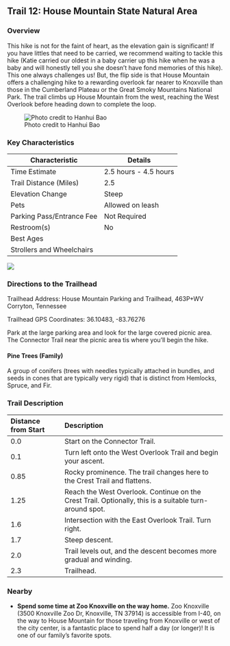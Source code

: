## Trail 12: House Mountain State Natural Area

### Overview

This hike is not for the faint of heart, as the elevation gain is significant! If you have littles that need to be carried, we recommend waiting to tackle this hike (Katie carried our oldest in a baby carrier up this hike when he was a baby and will honestly tell you she doesn't have fond memories of this hike). This one always challenges us! But, the flip side is that House Mountain offers a challenging hike to a rewarding overlook far nearer to Knoxville than those in the Cumberland Plateau or the Great Smoky Mountains National Park. The trail climbs up House Mountain from the west, reaching the West Overlook before heading down to complete the loop.

![Photo credit to Hanhui Bao](img/trail-12-figure-01.jpg)

### Key Characteristics

| **Characteristic**        | **Details**           |
|---------------------------|-----------------------|
| Time Estimate             | 2.5 hours - 4.5 hours |
| Trail Distance (Miles)    | 2.5                   |
| Elevation Change          | Steep                 |
| Pets                      | Allowed on leash      |
| Parking Pass/Entrance Fee | Not Required          |
| Restroom(s)               | No                    |
| Best Ages                 |                       |
| Strollers and Wheelchairs |                       |

![](maps/trail-12-map.jpeg)

### Directions to the Trailhead

Trailhead Address: House Mountain Parking and Trailhead, 463P+WV Corryton, Tennessee

Trailhead GPS Coordinates: 36.10483, -83.76276

Park at the large parking area and look for the large covered picnic area. The Connector Trail near the picnic area tis where you'll begin the hike.

::: {.callout-note appearance="simple" icon="true"}
#### Pine Trees (Family)

A group of conifers (trees with needles typically attached in bundles, and seeds in cones that are typically very rigid) that is distinct from Hemlocks, Spruce, and Fir.
:::

### Trail Description

| Distance from Start | Description                                                                                            |
|:-----------------|:-----------------------------------------------------|
| 0.0                 | Start on the Connector Trail.                                                                          |
| 0.1                 | Turn left onto the West Overlook Trail and begin your ascent.                                          |
| 0.85                | Rocky prominence. The trail changes here to the Crest Trail and flattens.                              |
| 1.25                | Reach the West Overlook. Continue on the Crest Trail. Optionally, this is a suitable turn-around spot. |
| 1.6                 | Intersection with the East Overlook Trail. Turn right.                                                 |
| 1.7                 | Steep descent.                                                                                         |
| 2.0                 | Trail levels out, and the descent becomes more gradual and winding.                                    |
| 2.3                 | Trailhead.                                                                                             |

### Nearby

-   **Spend some time at Zoo Knoxville on the way home.** Zoo Knoxville (3500 Knoxville Zoo Dr, Knoxville, TN 37914) is accessible from I-40, on the way to House Mountain for those traveling from Knoxville or west of the city center, is a fantastic place to spend half a day (or longer)! It is one of our family's favorite spots.
